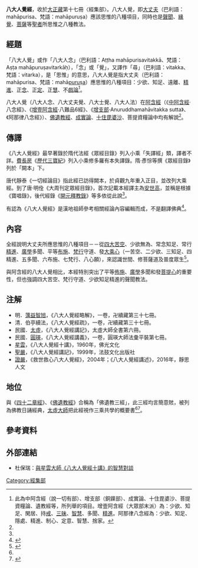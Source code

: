 {{佛教}}
'''八大人覺經'''，收於[[大正藏|大正藏]]第十七冊〈經集部〉。八大人覺，即[[大丈夫|大丈夫]]（巴利語：mahāpurisa、梵語：mahāpuruṣa）應該思惟的八種項目，同時也是[[聲聞|聲聞]]、[[緣覺|緣覺]]、[[菩薩|菩薩]]等[[聖者_(佛教)|聖者]]所思惟之八種教法。

==經題==
「八大人覺」或作「八大人念」（巴利語：Aṭṭha mahāpurisavitakkā、梵語：Aṣṭa mahāpuruṣavitarkāḥ），「念」或「覺」，又譯作「尋」（巴利語：vitakka、梵語：vitarka），是「思惟」的意思，八大人覺是指大丈夫（巴利語：mahāpurisa、梵語：mahā[[神我|puruṣa]]）應思惟的八種項目：少欲、知足、遠離、[[精進|精進]]、正[[念_(佛教)|念]]、正[[三摩地|定]]、正[[慧_(佛教)|慧]]、不[[戲論|戲論]]<ref>此為中阿含經（說一切有部）、增支部（銅鐷部）、成實論、十住毘婆沙、菩提資糧論、遺教經等，所列舉的項目。增壹阿含經（大眾部末派）為：少欲、知足、閑居、持[[尸羅|戒]]、[[三摩地|三昧]]、[[慧_(佛教)|智慧]]、多聞、[[精進|精進]]。阿那律八念經為：少欲、知足、隱處、精進、制心、定意、智慧、捨家。</ref>。

八大人覺（八大人念、八大丈夫覺、八大士覺、八大人法）在[[阿含經|阿含經]]（《[[中阿含經|中阿含經]]·八念經》、《[[增壹阿含經|增壹阿含經]]·八難品6經》、《[[增支部|增支部]]·Anuruddhamahāvitakka sutta》、《阿那律八念經》）、[[佛遺教經|佛遺教經]]、[[成實論|成實論]]、[[十住毘婆沙論|十住毘婆沙]]、菩提資糧論中均有解說<ref name=a/>。

==傳譯==
《八大人覺經》最早著錄於隋代法經《眾經目錄》列入小乘「失譯經」類，譯者不詳。[[費長房|費長房]]《[[歷代三寶紀|歷代三寶紀]]》列入小乘修多羅有本失譯錄。隋‧彥悰等撰《眾經目錄》列於「闕本」下。

唐代靜泰《一切經論目》指此經已訪得闕本，於貞觀九年重入正目，並改列大乘經。到了唐‧明佺《大周刊定眾經目錄》，首次記載本經譯主為[[安世高|安世高]]，並稱是根據《寶唱錄》，後代經錄《[[開元釋教錄|開元釋教錄]]》等多依從此說<ref name=a/>。

有認為《八大人覺經》是漢地祖師參考相關經論內容編輯而成，不是翻譯佛典<ref name=a>{{cite journal|author1=黃國清|author2=釋性圓|title=《八大人覺經 》之翻譯與流傳問題 －以佛經目錄記載及義理特色為線索|journal=圓光佛學學報|date=1999|volume=6|url=http://enlight.lib.ntu.edu.tw/FULLTEXT/JR-AN/an354826.pdf|access-date=2015-11-29|archive-date=2015-12-08|archive-url=https://web.archive.org/web/20151208123326/http://enlight.lib.ntu.edu.tw/FULLTEXT/JR-AN/an354826.pdf|dead-url=no}}</ref>。

==內容==
全經說明大丈夫所應思惟的八種項目－－從[[大種|四大]][[苦_(佛教)|苦]][[空_(佛教)|空]]、少欲無為、常念知足、常行[[精進|精進]]、[[五明|廣學]]多聞、平等[[布施|布施]]、[[梵行|梵行]]守道、發[[菩提心|大乘心]]（一苦空、二少欲、三知足、四精進、五多聞、六布施、七梵行、八心願），來認識世間、修菩薩道及普度眾生<ref name=b>{{cite web|author1=佛書解題（香光版）|title=八大人覺經|url=http://www.gaya.org.tw/library/readers/guide-8drjj.htm|accessdate=2015-11-29|archive-date=2016-07-14|archive-url=https://web.archive.org/web/20160714042951/http://gaya.org.tw/library/readers/guide-8drjj.htm|dead-url=no}}</ref>。

與阿含經的八大人覺相比，本經特別突出了平等[[佈施|佈施]]、[[五明|廣學]]多聞和發[[菩提心|菩提心]]的重要性，但也強調四大苦空、梵行守道、少欲知足精進的聲聞教法。

==注解==
* 明．[[蕅益智旭|蕅益智旭]]，《八大人覺經略解》，一卷，卍續藏第三十七冊。
* 清．伯亭續法，《八大人覺經疏》，一卷，卍續藏第三十七冊。
* 民國．[[太虛|太虛]]，《八大人覺經講記》，太虛大師全書第六冊。
* 民國．[[圓瑛|圓瑛]]，《八大人覺經講義》，一卷，圓瑛大師法彙平裝第七冊。
*  [[釋星雲|星雲]]，《八大人覺經十講》，1960年，佛光文化
*  [[聖嚴|聖嚴]]，《八大人覺經講記》，1999年，法鼓文化出版社
*  [[證嚴|證嚴]]，《救世救心八大人覺經》，2004年；《八大人覺經講述》，2016年，靜思人文

==地位==
與《[[四十二章經|四十二章經]]》、《[[佛遺教經|佛遺教經]]》合稱為「佛遺教三經」，此三經均言簡意賅，被列為佛教日誦經典，[[太虛大師|太虛大師]]把此經視作三乘共學的概要書<ref name=b/><ref>{{cite web|title=佛陀遺教-四十二章經.佛遺教經.八大人覺經|url=http://www.ddm.org.my/default.aspx?portalname=www.epayasia.my/ddm&pageid=4409&product_id=62FAB8D5-6A05-4CF0-9529-621549730C4F&cat_id=D4605ED2-9FA5-49DF-9E69-13B75EAA774B|deadurl=yes|archiveurl=https://web.archive.org/web/20160304105959/http://www.ddm.org.my/default.aspx?portalname=www.epayasia.my%2Fddm&pageid=4409&product_id=62FAB8D5-6A05-4CF0-9529-621549730C4F&cat_id=D4605ED2-9FA5-49DF-9E69-13B75EAA774B|archivedate=2016-03-04|accessdate=2017-11-23}}</ref>。

==參考資料==
{{reflist|2}}

==外部連結==
* 杜保瑞：[https://web.archive.org/web/20160314162120/http://homepage.ntu.edu.tw/~duhbauruei/4pap/4zen/82.htm  與星雲大師《八大人覺經十講》的智慧對談]

{{China-buddhism-book-jingji}}
[[Category:經集部|Category:經集部]]